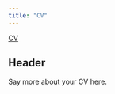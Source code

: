 ```yaml
---
title: "CV"
---
```


<a href="CV.pdf" class="download" title="Download CV as PDF">CV</a>			

## Header

Say more about your CV here.
